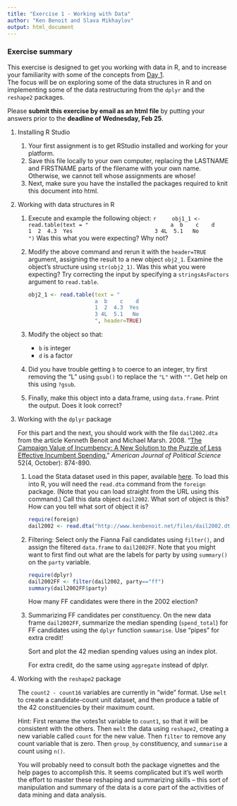 ```yaml
---
title: "Exercise 1 - Working with Data"
author: "Ken Benoit and Slava Mikhaylov"
output: html_document
---
```


### Exercise summary

This exercise is designed to get you working with data in R, and to increase your familiarity
with some of the concepts from [Day 1](https://github.com/kbenoit/ME114/blob/master/day1/ME114_day1.pdf).  
The focus will be on exploring some of the data structures in R and on implementing some of the
data restructuring from the `dplyr` and the `reshape2` packages.

Please **submit this exercise by email as an html file**  by putting your answers prior to the  **deadline of Wednesday, Feb 25**. 

1.  Installing R Studio

    1.  Your first assignment is to get RStudio installed and working for your platform.   
    2.  Save this file locally to your own computer, replacing the LASTNAME and FIRSTNAME parts of the filename with your own name.  Otherwise, we cannot tell whose assignments are whose!
    3.  Next, make sure you have the installed the packages required to knit this document into html.


1.  Working with data structures in R

    1.  Execute and example the following object:
        ```r
        obj1_1 <- read.table(text = "
                             a  b    c    d 
                             1  2  4.3  Yes
                             3 4L  5.1   No
                             ")
         ```
        Was this what you were expecting?  Why not?
        

    2.  Modify the above command and rerun it with the `header=TRUE` argument, assigning
        the result to a new object `obj2_1`.
        Examine the object's structure using `str(obj2_1)`.  Was this what you were expecting?
        Try correcting the input by specifying a `stringsAsFactors` argument to `read.table`.
        
        ```r
        obj2_1 <- read.table(text = "
                             a  b    c    d 
                             1  2  4.3  Yes
                             3 4L  5.1   No
                             ", header=TRUE)
         ```


    3.  Modify the object so that:
        *  `b` is integer
        *  `d` is a factor
        

    4.  Did you have trouble getting `b` to coerce to an integer, try first removing the "L"
        using `gsub()` to replace the `"L"` with `""`.  Get help on this using `?gsub`.
        

    5.  Finally, make this object into a data.frame, using `data.frame`.  Print the output.  Does it look correct?
    

2.  Working with the `dplyr` package

    For this part and the next, you should work with the file `dail2002.dta` from the article Kenneth Benoit and Michael Marsh. 2008. "[The Campaign Value of Incumbency: A New Solution to the Puzzle of Less Effective Incumbent Spending.](http://www.kenbenoit.net/pdfs/ajps_348.pdf)" *American Journal of Political Science* 52(4, October): 874-890.   
    
    1.  Load the Stata dataset used in this paper, available [here](http://www.kenbenoit.net/files/dail2002.dta).  To load this into R, you will need the `read.dta` command from the `foreign` package.  (Note that you can load straight from the URL using this command.)  Call this data object `dail2002`.  What sort of object is this?  How can you tell what sort of object it is?
    
        ```r
        require(foreign)
        dail2002 <- read.dta("http://www.kenbenoit.net/files/dail2002.dta")
        ```
    
    2.  Filtering:  Select only the Fianna Fail candidates using `filter()`, and assign the filtered `data.frame` to `dail2002FF`.  Note that you might want to first find out what are the labels for party by using `summary()` on the `party` variable.
    
        ```r
        require(dplyr)
        dail2002FF <- filter(dail2002, party=="ff")
        summary(dail2002FF$party)
        ```
        How many FF candidates were there in the 2002 election?
        
    
        
    3.  Summarizing FF candidates per constituency.  On the new data frame `dail2002FF`, summarize the median spending (`spend_total`) for FF candidates using the `dplyr` function `summarise`.  Use "pipes" for extra credit!
        
        Sort and plot the 42 median spending values using an index plot. 

        For extra credit, do the same using `aggregate` instead of dplyr.



3.  Working with the `reshape2` package
    
    The `count2 - count16` variables are currently in "wide" format.  Use `melt` to create a candidate-count unit dataset, and then produce a table of the 42 constituencies by their maximum count.
    
    Hint: First rename the votes1st variable to `count1`, so that it will be consistent with the others.
    Then `melt` the data using `reshape2`, creating a new variable called `count` for the new value.  Then `filter` to remove any count variable that is zero.  Then `group_by` constituency, and `summarise` a count using `n()`. 
    
    You will probably need to consult both the package vignettes and the help pages to accomplish this.  It seems complicated but it's well worth the effort to master these reshaping and summarizing skills -- this sort of manipulation and summary of the data is a core part of the activities of data mining and data analysis.

